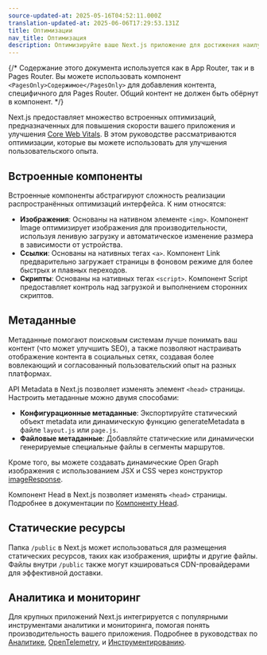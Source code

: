 ```yaml
---
source-updated-at: 2025-05-16T04:52:11.000Z
translation-updated-at: 2025-06-06T17:29:53.131Z
title: Оптимизации
nav_title: Оптимизация
description: Оптимизируйте ваше Next.js приложение для достижения наилучшей производительности и пользовательского опыта.
---
```


{/* Содержание этого документа используется как в App Router, так и в Pages Router. Вы можете использовать компонент `<PagesOnly>Содержимое</PagesOnly>` для добавления контента, специфичного для Pages Router. Общий контент не должен быть обёрнут в компонент. */}

Next.js предоставляет множество встроенных оптимизаций, предназначенных для повышения скорости вашего приложения и улучшения [Core Web Vitals](https://web.dev/vitals/). В этом руководстве рассматриваются оптимизации, которые вы можете использовать для улучшения пользовательского опыта.

## Встроенные компоненты

Встроенные компоненты абстрагируют сложность реализации распространённых оптимизаций интерфейса. К ним относятся:

- **Изображения**: Основаны на нативном элементе `<img>`. Компонент Image оптимизирует изображения для производительности, используя ленивую загрузку и автоматическое изменение размера в зависимости от устройства.
- **Ссылки**: Основаны на нативных тегах `<a>`. Компонент Link предварительно загружает страницы в фоновом режиме для более быстрых и плавных переходов.
- **Скрипты**: Основаны на нативных тегах `<script>`. Компонент Script предоставляет контроль над загрузкой и выполнением сторонних скриптов.

## Метаданные

Метаданные помогают поисковым системам лучше понимать ваш контент (что может улучшить SEO), а также позволяют настраивать отображение контента в социальных сетях, создавая более вовлекающий и согласованный пользовательский опыт на разных платформах.

<AppOnly>

API Metadata в Next.js позволяет изменять элемент `<head>` страницы. Настроить метаданные можно двумя способами:

- **Конфигурационные метаданные**: Экспортируйте статический объект metadata или динамическую функцию generateMetadata в файле `layout.js` или `page.js`.
- **Файловые метаданные**: Добавляйте статические или динамически генерируемые специальные файлы в сегменты маршрутов.

Кроме того, вы можете создавать динамические Open Graph изображения с использованием JSX и CSS через конструктор [imageResponse](/docs/app/api-reference/functions/image-response).

</AppOnly>

<PagesOnly>

Компонент Head в Next.js позволяет изменять `<head>` страницы. Подробнее в документации по [Компоненту Head](/docs/pages/api-reference/components/head).

</PagesOnly>

## Статические ресурсы

Папка `/public` в Next.js может использоваться для размещения статических ресурсов, таких как изображения, шрифты и другие файлы. Файлы внутри `/public` также могут кэшироваться CDN-провайдерами для эффективной доставки.

## Аналитика и мониторинг

Для крупных приложений Next.js интегрируется с популярными инструментами аналитики и мониторинга, помогая понять производительность вашего приложения. Подробнее в руководствах по <PagesOnly>[Аналитике](/docs/app/building-your-application/optimizing/analytics), </PagesOnly> [OpenTelemetry](/docs/pages/building-your-application/optimizing/open-telemetry)<PagesOnly>,</PagesOnly> и [Инструментированию](/docs/pages/building-your-application/optimizing/instrumentation).
